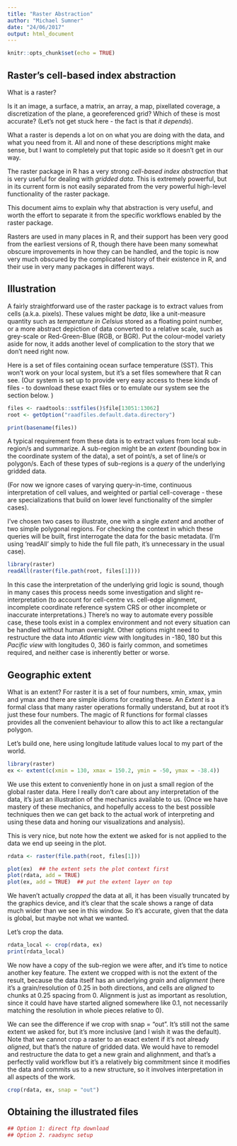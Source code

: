 ```yaml
---
title: "Raster Abstraction"
author: "Michael Sumner"
date: "24/06/2017"
output: html_document
---
```


```r
knitr::opts_chunk$set(echo = TRUE)
```

## Raster's cell-based index abstraction

What is a raster? 

Is it an image, a surface, a matrix, an array, a map, pixellated coverage, a discretization of the plane, a georeferenced grid? Which of these is most accurate? (Let's not get stuck here - the fact is that *it depends*). 

What a raster is depends a lot on on what you are doing with the data, and what you need from it. All and none of these descriptions might make sense, but I want to completely put that topic aside so it doesn't get in our way. 

The raster package in R has a very strong *cell-based index abstraction* that is very useful for dealing with *gridded data*. This is extremely powerful, but in its current form is not easily separated from the very powerful high-level functionality of the raster package. 

This document aims to explain why that abstraction is very useful, and worth the effort to separate it from the specific workflows enabled by the raster package. 

Rasters are used in many places in R, and their support has been very good from the earliest versions of R, though there have been many somewhat obscure improvements in how they can be handled, and the topic is now very much obscured by the complicated history of their existence in R, and their use in very many packages in different ways. 


## Illustration

A fairly straightforward use of the raster package is to extract values from cells (a.k.a. pixels). These values might be *data*, like a unit-measure quantity such as *temperature in Celsius* stored as a floating point number, or a more abstract depiction of data converted to a relative scale, such as grey-scale or Red-Green-Blue (RGB, or BGR). Put the colour-model variety aside for now, it adds another level of complication to the story that we don't need right now. 

Here is a set of files containing ocean surface temperature (SST). This won't work on your local system, but it's a set files somewhere that R can see. (Our system is set up to provide very easy access to these kinds of files - to download these exact files or to emulate our system see the section below. )

```r
files <- raadtools::sstfiles()$file[13051:13062]
root <- getOption("raadfiles.default.data.directory")

print(basename(files))
```

A typical requirement from these data is to extract values from local sub-region/s and summarize. A sub-region might be an *extent* (bounding box in the coordinate system of the data), a set of point/s, a set of line/s or polygon/s. Each of these types of sub-regions is a *query* of the underlying gridded data. 

(For now we ignore cases of varying query-in-time, continuous interpretation of cell values, and weighted or partial cell-coverage - these are specializations that build on lower level functionality of the simpler cases). 

I've chosen two cases to illustrate, one with a single *extent* and another of two simple polygonal regions. For checking the context in which these queries will be built, first interrogate the data for the basic metadata. (I'm using 'readAll' simply to hide the full file path, it's unnecessary in the usual case). 

```r
library(raster)
readAll(raster(file.path(root, files[1])))
```

In this case the interpretation of the underlying grid logic is sound, though in many cases this process needs some investigation and slight re-interpretation (to account for cell-centre vs. cell-edge alignment, incomplete coordinate reference system CRS or other incomplete or inaccurate interpretations.) There's no way to automate every possible case, these tools exist in a complex environment and not every situation can be handled without human oversight. Other options might need to restructure the data into *Atlantic view* with longitudes in -180, 180 but this *Pacific view* with longitudes 0, 360 is fairly common, and sometimes required, and neither case is inherently better or worse. 


## Geographic extent

What is an extent? For raster it is a set of four numbers, xmin, xmax, ymin and ymax and there are simple idioms for creating these. An *Extent* is a formal class that many raster operations formally understand, but at root it's just these four numbers. The magic of R functions for formal classes provides all the convenient behaviour to allow this to act like a rectangular polygon. 

Let's build one, here using longitude latitude values local to my part of the world. 

```r
library(raster)
ex <- extent(c(xmin = 130, xmax = 150.2, ymin = -50, ymax = -38.4))


```

We use this extent to conveniently hone in on just a small region of the global raster data. Here I really don't care about any interpretation of the data, it's just an illustration of the mechanics available to us. (Once we have mastery of these mechanics, and hopefully access to the best possible techniques then we can get back to the actual work of interpreting and using these data and honing our visualizations and analysis).  

This is very nice, but note how the extent we asked for is not applied to the data we end up seeing in the plot. 

```r
rdata <- raster(file.path(root, files[1]))

plot(ex)  ## the extent sets the plot context first
plot(rdata, add = TRUE)
plot(ex, add = TRUE)  ## put the extent layer on top
```


We haven't actually *cropped* the data at all, it has been visually truncated by the graphics device, and it's clear that the scale shows a range of data much wider than we see in this window. So it's accurate, given that the data is global, but maybe not what we wanted. 

Let's crop the data. 

```r
rdata_local <- crop(rdata, ex)
print(rdata_local)
```

We now have a copy of the sub-region we were after, and it's time to notice another key feature. The extent we cropped with is not the extent of the result, because the data itself has an underlying *grain* and *alignment* (here it's a grain/resolution of 0.25 in both directions, and cells are *aligned* to chunks at 0.25 spacing from 0. Alignment is just as important as resolution, since it could have have started aligned somewhere like 0.1, not necessarily matching the resolution in whole pieces relative to 0). 


We can see the difference if we crop with snap = "out". It's still not the same extent we asked for, but it's more inclusive (and I wish it was the default). Note that we cannot crop a raster to an exact extent if it's not already *aligned*, but that's the nature of gridded data. We would have to remodel and restructure the data to get a new grain and alighnment, and that's a perfectly valid workflow but it's a relatively big commitment since it modifies the data and commits us to a new structure, so it involves interpretation in all aspects of the work. 



```r
crop(rdata, ex, snap = "out")
```



## Obtaining the illustrated files

```r
## Option 1: direct ftp download
## Option 2. raadsync setup
```